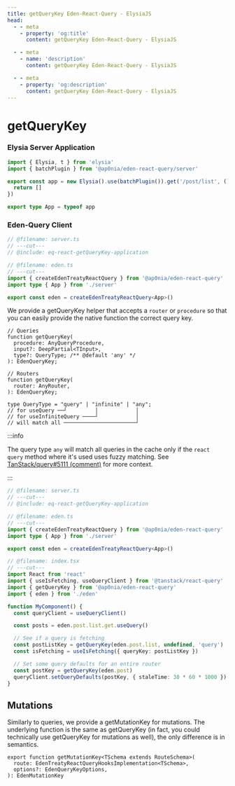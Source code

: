 ```yaml
---
title: getQueryKey Eden-React-Query - ElysiaJS
head:
  - - meta
    - property: 'og:title'
      content: getQueryKey Eden-React-Query - ElysiaJS

  - - meta
    - name: 'description'
      content: getQueryKey Eden-React-Query - ElysiaJS

  - - meta
    - property: 'og:description'
      content: getQueryKey Eden-React-Query - ElysiaJS
---
```


# getQueryKey

### Elysia Server Application

```typescript twoslash include eq-react-getQueryKey-application title=server.ts
import { Elysia, t } from 'elysia'
import { batchPlugin } from '@ap0nia/eden-react-query/server'

export const app = new Elysia().use(batchPlugin()).get('/post/list', () => {
  return []
})

export type App = typeof app
```

### Eden-Query Client

```typescript twoslash title=eden.ts
// @filename: server.ts
// ---cut---
// @include: eq-react-getQueryKey-application

// @filename: eden.ts
// ---cut---
import { createEdenTreatyReactQuery } from '@ap0nia/eden-react-query'
import type { App } from './server'

export const eden = createEdenTreatyReactQuery<App>()
```

We provide a getQueryKey helper that accepts a `router` or `procedure` so that you can easily provide the native function the correct query key.

```tsx
// Queries
function getQueryKey(
  procedure: AnyQueryProcedure,
  input?: DeepPartial<TInput>,
  type?: QueryType; /** @default 'any' */
): EdenQueryKey;

// Routers
function getQueryKey(
  router: AnyRouter,
): EdenQueryKey;

type QueryType = "query" | "infinite" | "any";
// for useQuery ──┘         │            │
// for useInfiniteQuery ────┘            │
// will match all ───────────────────────┘
```

:::info

The query type `any` will match all queries in the cache only if the `react query` method where it's used uses fuzzy matching.
See [TanStack/query#5111 (comment)](https://github.com/TanStack/query/issues/5111#issuecomment-1464864361) for more context.

:::

```typescript twoslash title=index.ts
// @filename: server.ts
// ---cut---
// @include: eq-react-getQueryKey-application

// @filename: eden.ts
// ---cut---
import { createEdenTreatyReactQuery } from '@ap0nia/eden-react-query'
import type { App } from './server'

export const eden = createEdenTreatyReactQuery<App>()

// @filename: index.tsx
// ---cut---
import React from 'react'
import { useIsFetching, useQueryClient } from '@tanstack/react-query'
import { getQueryKey } from '@ap0nia/eden-react-query'
import { eden } from './eden'

function MyComponent() {
  const queryClient = useQueryClient()

  const posts = eden.post.list.get.useQuery()

  // See if a query is fetching
  const postListKey = getQueryKey(eden.post.list, undefined, 'query')
  const isFetching = useIsFetching({ queryKey: postListKey })

  // Set some query defaults for an entire router
  const postKey = getQueryKey(eden.post)
  queryClient.setQueryDefaults(postKey, { staleTime: 30 * 60 * 1000 })
}
```

## Mutations

Similarly to queries, we provide a getMutationKey for mutations.
The underlying function is the same as getQueryKey (in fact, you could technically use getQueryKey for mutations as well),
the only difference is in semantics.

```tsx
export function getMutationKey<TSchema extends RouteSchema>(
  route: EdenTreatyReactQueryHooksImplementation<TSchema>,
  options?: EdenQueryKeyOptions,
): EdenMutationKey
```
